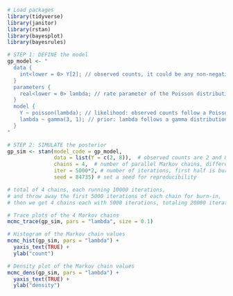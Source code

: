 ```r
# Load packages
library(tidyverse)
library(janitor)
library(rstan)
library(bayesplot)
library(bayesrules)
```

```r
# STEP 1: DEFINE the model
gp_model <- "
  data {
    int<lower = 0> Y[2]; // observed counts, it could be any non-negative integers
  }
  parameters {
    real<lower = 0> lambda; // rate parameter of the Poisson distribution, it could be any non-negative real number
  }
  model {
    Y ~ poisson(lambda); // likelihood: observed counts follow a Poisson distribution with rate parameter lambda
    lambda ~ gamma(3, 1); // prior: lambda follows a gamma distribution with shape 3 and rate 1
  }
"

# STEP 2: SIMULATE the posterior
gp_sim <- stan(model_code = gp_model, 
               data = list(Y = c(2, 8)),  # observed counts are 2 and 8
               chains = 4,  # number of parallel Markov chains, different initial values for lambda
               iter = 5000*2, # number of iterations, first half is burn-in
               seed = 84735) # set a seed for reproducibility

# total of 4 chains, each running 10000 iterations, 
# and throw away the first 5000 iterations of each chain for burn-in, 
# then we get 4 chains each with 5000 iterations, totaling 20000 iterations.
```

```r
# Trace plots of the 4 Markov chains
mcmc_trace(gp_sim, pars = "lambda", size = 0.1)
```

```r
# Histogram of the Markov chain values
mcmc_hist(gp_sim, pars = "lambda") + 
  yaxis_text(TRUE) + 
  ylab("count")

# Density plot of the Markov chain values
mcmc_dens(gp_sim, pars = "lambda") + 
  yaxis_text(TRUE) + 
  ylab("density")
```


